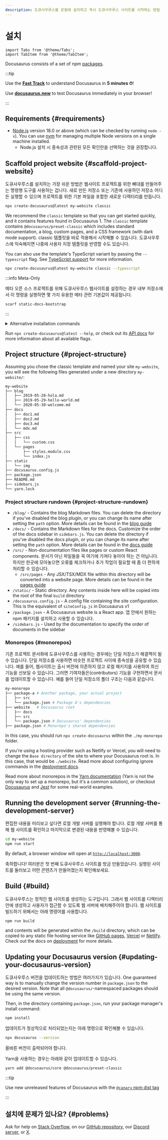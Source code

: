 ```yaml
---
description: 도큐사우루스를 로컬에 설치하고 즉시 도큐사우루스 사이트를 시작하는 방법
---
```


# 설치

```mdx-code-block
import Tabs from '@theme/Tabs';
import TabItem from '@theme/TabItem';
```

Docusaurus consists of a set of npm [packages](https://github.com/facebook/docusaurus/tree/main/packages).

:::tip

Use the **[Fast Track](introduction.mdx#fast-track)** to understand Docusaurus in **5 minutes ⏱**!

Use **[docusaurus.new](https://docusaurus.new)** to test Docusaurus immediately in your browser!

:::

## Requirements {#requirements}

- [Node.js](https://nodejs.org/en/download/) version 18.0 or above (which can be checked by running `node -v`). You can use [nvm](https://github.com/nvm-sh/nvm) for managing multiple Node versions on a single machine installed.
  - Node.js 설치 시 종속성과 관련된 모든 확인란을 선택하는 것을 권장합니다.

## Scaffold project website {#scaffold-project-website}

도큐사우루스를 설치하는 가장 쉬운 방법은 웹사이트 프로젝트를 위한 뼈대를 만들어주는 명령행 도구를 사용하는 겁니다. 새로 만든 저장소 또는 기존에 사용하던 저장소 어디든 실행할 수 있으며 프로젝트를 위한 기본 파일을 포함한 새로운 디렉터리를 만듭니다.

```bash
npx create-docusaurus@latest my-website classic
```

We recommend the `classic` template so that you can get started quickly, and it contains features found in Docusaurus 1. The `classic` template contains `@docusaurus/preset-classic` which includes standard documentation, a blog, custom pages, and a CSS framework (with dark mode support). classic 템플릿을 바로 적용해서 시작해볼 수 있습니다. 도큐사우루스에 익숙해지면 나중에 사용자 지정 템플릿을 반영할 수도 있습니다.

You can also use the template's TypeScript variant by passing the `--typescript` flag. See [TypeScript support](./typescript-support.mdx) for more information.

```bash
npx create-docusaurus@latest my-website classic --typescript
```

:::info Meta-Only

메타 오픈 소스 프로젝트를 위해 도큐사우루스 웹사이트를 설정하는 경우 내부 저장소에서 이 명령을 실행하면 몇 가지 유용한 메타 관련 기본값이 제공됩니다.

```bash
scarf static-docs-bootstrap
```

:::

<details>
  <summary>Alternative installation commands</summary>

원하는 프로젝트 관리자를 사용해 새로운 프로젝트를 초기화할 수 있습니다.

```bash npm2yarn
npm init docusaurus
```

</details>

Run `npx create-docusaurus@latest --help`, or check out its [API docs](./api/misc/create-docusaurus.mdx) for more information about all available flags.

## Project structure {#project-structure}

Assuming you chose the classic template and named your site `my-website`, you will see the following files generated under a new directory `my-website/`:

```bash
my-website
├── blog
│   ├── 2019-05-28-hola.md
│   ├── 2019-05-29-hello-world.md
│   └── 2020-05-30-welcome.md
├── docs
│   ├── doc1.md
│   ├── doc2.md
│   ├── doc3.md
│   └── mdx.md
├── src
│   ├── css
│   │   └── custom.css
│   └── pages
│       ├── styles.module.css
│       └── index.js
├── static
│   └── img
├── docusaurus.config.js
├── package.json
├── README.md
├── sidebars.js
└── yarn.lock
```

### Project structure rundown {#project-structure-rundown}

- `/blog/` - Contains the blog Markdown files. You can delete the directory if you've disabled the blog plugin, or you can change its name after setting the `path` option. More details can be found in the [blog guide](blog.mdx)
- `/docs/` - Contains the Markdown files for the docs. Customize the order of the docs sidebar in `sidebars.js`. You can delete the directory if you've disabled the docs plugin, or you can change its name after setting the `path` option. More details can be found in the [docs guide](./guides/docs/docs-introduction.mdx)
- `/src/` - Non-documentation files like pages or custom React components. 문서가 아닌 파일들을 꼭 여기에 가져다 놓아야 하는 건 아닙니다. 하지만 한곳에 모아놓으면 오류를 체크하거나 추가 작업이 필요할 때 좀 더 편하게 처리할 수 있습니다.
  - `/src/pages` - Any JSX/TSX/MDX file within this directory will be converted into a website page. More details can be found in the [pages guide](guides/creating-pages.mdx)
- `/static/` - Static directory. Any contents inside here will be copied into the root of the final `build` directory
- `/docusaurus.config.js` - A config file containing the site configuration. This is the equivalent of `siteConfig.js` in Docusaurus v1
- `/package.json` - A Docusaurus website is a React app. 앱 안에서 원하는 npm 패키지를 설치하고 사용할 수 있습니다.
- `/sidebars.js` - Used by the documentation to specify the order of documents in the sidebar

### Monorepos {#monorepos}

기존 프로젝트 문서화에 도큐사우루스를 사용하는 경우에는 단일 저장소가 해결책이 될 수 있습니다. 단일 저장소를 사용하면 비슷한 프로젝트 사이에 종속성을 공유할 수 있습니다. 예를 들어, 웹사이트는 출시 버전에 의존하지 않고 로컬 패키지를 사용하여 최신 기능을 선보일 수 있습니다. 그러면 기여자들은(contributors) 기능을 구현하면서 문서를 업데이트할 수 있습니다. 예를 들어 단일 저장소의 폴더 구조는 다음과 같습니다.

```bash
my-monorepo
├── package-a # Another package, your actual project
│   ├── src
│   └── package.json # Package A's dependencies
├── website   # Docusaurus root
│   ├── docs
│   ├── src
│   └── package.json # Docusaurus' dependencies
├── package.json # Monorepo's shared dependencies
```

In this case, you should run `npx create-docusaurus` within the `./my-monorepo` folder.

If you're using a hosting provider such as Netlify or Vercel, you will need to change the `Base directory` of the site to where your Docusaurus root is. In this case, that would be `./website`. Read more about configuring ignore commands in the [deployment docs](./deployment.mdx#deploying-to-netlify).

Read more about monorepos in the [Yarn documentation](https://yarnpkg.com/features/workspaces) (Yarn is not the only way to set up a monorepo, but it's a common solution), or checkout [Docusaurus](https://github.com/facebook/docusaurus) and [Jest](https://github.com/facebook/jest) for some real-world examples.

## Running the development server {#running-the-development-server}

편집한 내용을 미리보고 싶다면 로컬 개발 서버를 실행해야 합니다. 로컬 개발 서버를 통해 웹 사이트를 확인하고 마지막으로 변경된 내용을 반영해볼 수 있습니다.

```bash npm2yarn
cd my-website
npm run start
```

By default, a browser window will open at [`http://localhost:3000`](http://localhost:3000).

축하합니다! 여러분은 첫 번째 도큐사우루스 사이트를 방금 만들었습니다. 실행된 사이트를 둘러보고 어떤 콘텐츠가 만들어졌는지 확인해보세요.

## Build {#build}

도큐사우루스는 정적인 웹 사이트를 생성하는 도구입니다. 그래서 웹 사이트를 디렉터리 안에 생성하고 사용자가 접근할 수 있도록 웹 서버에 배치해주어야 합니다. 웹 사이트를 빌드하기 위해서는 아래 명령어를 사용합니다.

```bash npm2yarn
npm run build
```

and contents will be generated within the `/build` directory, which can be copied to any static file hosting service like [GitHub pages](https://pages.github.com/), [Vercel](https://vercel.com/) or [Netlify](https://www.netlify.com/). Check out the docs on [deployment](deployment.mdx) for more details.

## Updating your Docusaurus version {#updating-your-docusaurus-version}

도큐사우루스 버전을 업데이트하는 방법은 여러가지가 있습니다. One guaranteed way is to manually change the version number in `package.json` to the desired version. Note that all `@docusaurus/`-namespaced packages should be using the same version.


<UpgradeGuide />

Then, in the directory containing `package.json`, run your package manager's install command:

```bash npm2yarn
npm install
```

업데이트가 정상적으로 처리되었는지는 아래 명령으로 확인해볼 수 있습니다.

```bash
npx docusaurus --version
```

올바른 버전이 출력되어야 합니다.

Yarn을 사용하는 경우는 아래와 같이 업데이트할 수 있습니다.

```bash
yarn add @docusaurus/core @docusaurus/preset-classic
```

:::tip

Use new unreleased features of Docusaurus with the [`@canary` npm dist tag](/community/canary)

:::

## 설치에 문제가 있나요? {#problems}

Ask for help on [Stack Overflow](https://stackoverflow.com/questions/tagged/docusaurus), on our [GitHub repository](https://github.com/facebook/docusaurus), our [Discord server](https://discordapp.com/invite/docusaurus), or [X](https://x.com/docusaurus).
